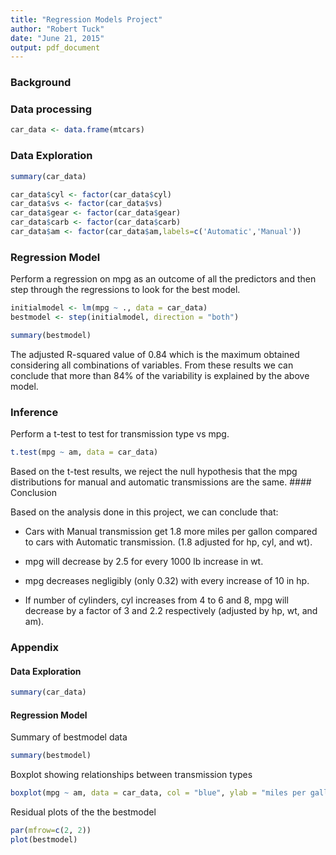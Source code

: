 ```yaml
---
title: "Regression Models Project"
author: "Robert Tuck"
date: "June 21, 2015"
output: pdf_document
---
```


### Background

### Data processing
```r
car_data <- data.frame(mtcars)
```

### Data Exploration
```r
summary(car_data)
```
```r
car_data$cyl <- factor(car_data$cyl)
car_data$vs <- factor(car_data$vs)
car_data$gear <- factor(car_data$gear)
car_data$carb <- factor(car_data$carb)
car_data$am <- factor(car_data$am,labels=c('Automatic','Manual'))
```

### Regression Model
Perform a regression on mpg as an outcome of all the predictors and then step through the regressions to look for the best model.
```r
initialmodel <- lm(mpg ~ ., data = car_data)
bestmodel <- step(initialmodel, direction = "both")
````
```r
summary(bestmodel)
```
The adjusted R-squared value of 0.84 which is the maximum obtained considering all combinations of variables. From these results we can conclude that more than 84% of the variability is explained by the above model.

### Inference
Perform a t-test to test for transmission type vs mpg.
```r
t.test(mpg ~ am, data = car_data)
```
Based on the t-test results, we reject the null hypothesis that the mpg distributions for manual and automatic transmissions are the same.
#### Conclusion

Based on the analysis done in this project, we can conclude that:

- Cars with Manual transmission get 1.8 more miles per gallon compared to cars with Automatic transmission. (1.8 adjusted for hp, cyl, and wt).

- mpg will decrease by 2.5 for every 1000 lb increase in wt.

- mpg decreases negligibly (only 0.32) with every increase of 10 in hp.

- If number of cylinders, cyl increases from 4 to 6 and 8, mpg will decrease by a factor of 3 and 2.2 respectively (adjusted by hp, wt, and am).

### Appendix
#### Data Exploration
```r
summary(car_data)
```

#### Regression Model
Summary of bestmodel data
```r
summary(bestmodel)
```
Boxplot showing relationships between transmission types
```r
boxplot(mpg ~ am, data = car_data, col = "blue", ylab = "miles per gallon")
```

Residual plots of the the bestmodel
```r
par(mfrow=c(2, 2))
plot(bestmodel)
```
